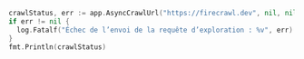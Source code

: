 ```go Go
crawlStatus, err := app.AsyncCrawlUrl("https://firecrawl.dev", nil, nil)
if err != nil {
  log.Fatalf("Échec de l’envoi de la requête d’exploration : %v", err)
}
fmt.Println(crawlStatus) 
```
